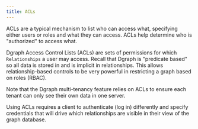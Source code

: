 ```yaml
---
title: ACLs
---
```


ACLs are a typical mechanism to list who can access what, specifying either
users or roles and what they can access. ACLs help determine who is "authorized"
to access what.

Dgraph Access Control Lists (ACLs) are sets of permissions for which
`Relationships` a user may access. Recall that Dgraph is "predicate based" so
all data is stored in and is implicit in relationships. This allows
relationship-based controls to be very powerful in restricting a graph based on
roles (RBAC).

Note that the Dgraph multi-tenancy feature relies on ACLs to ensure each tenant
can only see their own data in one server.

Using ACLs requires a client to authenticate (log in) differently and specify
credentials that will drive which relationships are visible in their view of the
graph database.
